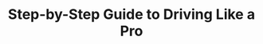 ---
title: 'Step-by-Step Guide to Driving Like a Pro'
description: 'Discover the specific steps for driving like a pro'
icon: 'car-wrench'
sidebarTitle: "DIY repairs"
---